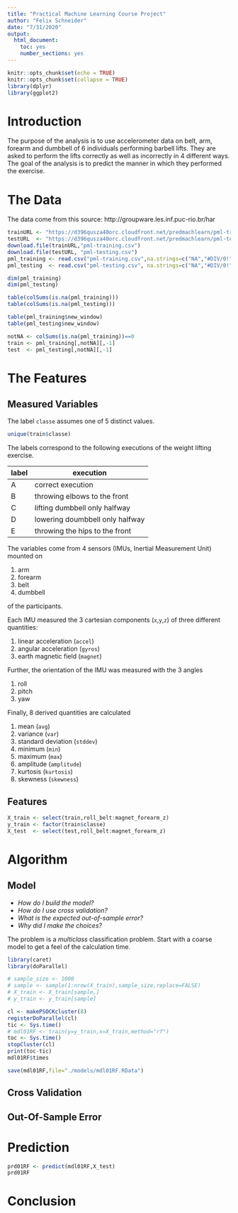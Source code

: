 ```yaml
---
title: "Practical Machine Learning Course Project"
author: "Felix Schneider"
date: "7/31/2020"
output: 
  html_document: 
    toc: yes
    number_sections: yes
---
```


```r
knitr::opts_chunk$set(echo = TRUE)
knitr::opts_chunk$set(collapse = TRUE)
library(dplyr)
library(ggplot2)
```

# Introduction
The purpose of the analysis is to use accelerometer data on belt, arm, forearm and dumbbell of 6 individuals performing barbell lifts. They are asked to perform the lifts correctly as well as incorrectly in 4 different ways. The goal of the analysis is to predict the manner in which they performed the exercise.

# The Data
The data come from this source: http://groupware.les.inf.puc-rio.br/har
```r
trainURL <- "https://d396qusza40orc.cloudfront.net/predmachlearn/pml-training.csv"
testURL  <- "https://d396qusza40orc.cloudfront.net/predmachlearn/pml-testing.csv"
download.file(trainURL,"pml-training.csv")
download.file(testURL, "pml-testing.csv")
pml_training <- read.csv("pml-training.csv",na.strings=c("NA","#DIV/0!"))
pml_testing  <- read.csv("pml-testing.csv", na.strings=c("NA","#DIV/0!"))
```
```r
dim(pml_training)
dim(pml_testing)
```
```r
table(colSums(is.na(pml_training)))
table(colSums(is.na(pml_testing)))
```
```r
table(pml_training$new_window)
table(pml_testing$new_window)
```
```r
notNA <- colSums(is.na(pml_training))==0
train <- pml_training[,notNA][,-1]
test  <- pml_testing[,notNA][,-1]
```

# The Features
## Measured Variables
The label `classe` assumes one of 5 distinct values.
```r
unique(train$classe)
```
The labels correspond to the following executions of the weight lifting exercise.
 
 label | execution
 ------|----------
 A | correct execution
 B | throwing elbows to the front
 C | lifting dumbbell only halfway
 D | lowering doumbbell only halfway
 E | throwing the hips to the front
 
The variables come from 4 sensors (IMUs, Inertial Measurement Unit) mounted on

1. arm
1. forearm
1. belt
1. dumbbell

of the participants.

Each IMU measured the 3 cartesian components (`x`,`y`,`z`) of three different quantities:

1. linear acceleration (`accel`)
1. angular acceleration (`gyros`)
1. earth magnetic field (`magnet`)

Further, the orientation of the IMU was measured with the 3 angles

1. roll
1. pitch
1. yaw

Finally, 8 derived quantities are calculated

1. mean (`avg`)
1. variance (`var`)
1. standard deviation (`stddev`)
1. minimum (`min`)
1. maximum (`max`)
1. amplitude (`amplitude`)
1. kurtosis (`kurtosis`)
1. skewness (`skewness`)

## Features
```r
X_train <- select(train,roll_belt:magnet_forearm_z)
y_train <- factor(train$classe)
X_test  <- select(test,roll_belt:magnet_forearm_z)
```

# Algorithm
## Model
- *How do I build the model?*
- *How do I use cross validation?*
- *What is the expected out-of-sample error?*
- *Why did I make the choices?*

The problem is a *multiclass* classification problem.
Start with a coarse model to get a feel of the calculation time.
```r
library(caret)
library(doParallel)
```
```r
# sample_size <- 1000
# sample <- sample(1:nrow(X_train),sample_size,replace=FALSE)
# X_train <- X_train[sample,]
# y_train <- y_train[sample]
```

```r
cl <- makePSOCKcluster(8)
registerDoParallel(cl)
tic <- Sys.time()
# mdl01RF <- train(y=y_train,x=X_train,method="rf")
toc <- Sys.time()
stopCluster(cl)
print(toc-tic)
mdl01RF$times
```
```r
save(mdl01RF,file="./models/mdl01RF.RData")
```
## Cross Validation

## Out-Of-Sample Error

# Prediction
```r
prd01RF <- predict(mdl01RF,X_test)
prd01RF
```

# Conclusion